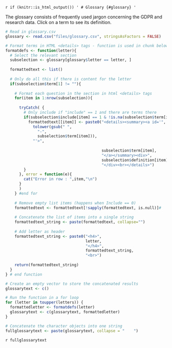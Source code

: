 `r if (knitr::is_html_output()) '
# Glossary {#glossary}
'`

<!-- If you wish to correct existing or add new terms, please edit the
glossary.csv file which is located in the files folder of the repository -->

The glossary consists of frequently used jargon concerning the GDPR and 
research data. Click on a term to see its definition.


```r
# Read in glossary.csv
glossary <- read.csv("files/glossary.csv", stringsAsFactors = FALSE)

# Format terms in HTML <details> tags - function is used in chunk below
formatdefs <- function(letter){
  # Select the relevant section
  subselection <- glossary[glossary$letter == letter, ]
  
  formattedtext <- list()
  
  # Only do all this if there is content for the letter
  if(subselection$term[1] != ""){
    
    # Format each question in the section in html <details> tags
    for(item in 1:nrow(subselection)){
      
      tryCatch( { 
        # Only include if "include" == 1 and there are terms there
        if(subselection$include[item] == 1 & !is.na(subselection$term[item]) & !is.na(subselection$include[item])){
          formattedtext[[item]] <- paste0("<details><summary><a id='", 
            tolower(gsub(" ", 
              "-", 
              subselection$term[item])), 
            "'>",
            
                                          subselection$term[item],
                                          "</a></summary><div>",
                                          subselection$definition[item],
                                          "</div><br></details>")
        }
      }, error = function(e){
        cat("Error in row : ",item,"\n")
      }
      )
    } #end for
    
    # Remove empty list items (happens when Include == 0)
    formattedtext <- formattedtext[!sapply(formattedtext, is.null)]#
    
    # Concatenate the list of items into a single string
    formattedtext_string <- paste(formattedtext, collapse="")
    
    # Add letter as header
    formattedtext_string <- paste0("<h4>", 
                                   letter,
                                   "</h4>",
                                   formattedtext_string,
                                   "<br>")
    
    return(formattedtext_string)
  }
} # end function
```

```r
# Create an empty vector to store the concatenated results
glossarytext <- c()

# Run the function in a for loop
for (letter in toupper(letters)) {
  formattedletter <- formatdefs(letter)
  glossarytext <- c(glossarytext, formattedletter)
}

# Concatenate the character objects into one string
fullglossarytext <- paste(glossarytext, collapse = "    ")
```

`r fullglossarytext`
